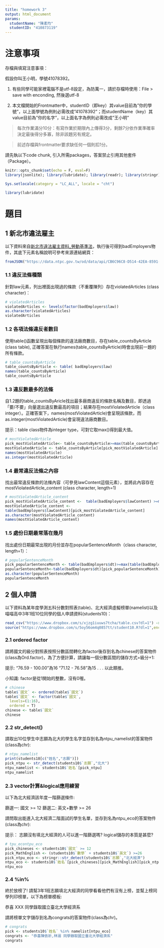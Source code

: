 ```yaml
---
title: "homework 3"
output: html_document
params:
  studentName: "陳柔均"
  studentID: "410873119"
---
```


# 注意事項

存檔與填寫注意事項：

假設你叫王小明，學號41078392。

  1. 有些同學可能家裡電腦不是utf-8設定，為防萬一，請於存檔時使用：File > save with enconding, 然後選utf-8

  2. 本文檔開始的Frontmatter中，studentID（即key）其value目前為"你的學號"，以上面學號為例則必需改成"41078392"；而studentName（key）其value目前為"你的名字"，以上面名字為例則必需改成"王小明"
  
> 每次作業滿分10分：有寫作業於期限內上傳得3分，剩餘7分依作業準確率決定最後得分多寡，除非該題另有規定。

> 前述存檔與frontmatter要求缺任何一個則扣1分。

請先執以下code chunk, 引入所需packages，答案禁止引用其他套件（Package）。
```r
knitr::opts_chunk$set(echo = F, eval=F)
library(jsonlite); library(lubridate); library(readr); library(stringr)
```
```r
Sys.setlocale(category = "LC_ALL", locale = "cht")
```
```r
library(lubridate)
```

# 題目

## 1 新北市違法雇主
以下資料來自[新北市違法雇主資料_勞動基準法](https://data.ntpc.gov.tw/od/detail?oid=A3408B16-7B28-4FA5-9834-D147AAE909BF)，執行後可得到badEmployers物件，其底下元素名稱說明可參考來源連結網頁：
```r
fromJSON("https://data.ntpc.gov.tw/od/data/api/CB6C96C8-D514-42EA-8591-0F4447E79C91?$format=json") -> badEmployers
```


### 1.1 違反法條種類
針對law元素，列出裡面出現過的條款（不重覆陳列）存在violatedArticles (class character)：
```r
# violatedArticles
violatedArticles <- levels(factor(badEmployers$law))
as.character(violatedArticles)
violatedArticles

```

### 1.2 各項法條違反者數目
使用table()函數呈現出每個條款的違法廠商數目，存在table_countsByArticle (class table), 正確答案在執行names(table_countsByArticle)時會出現前一題的所有條款。
```r
# table_countsByArticle
table_countsByArticle <- table( badEmployers$law)
names(table_countsByArticle)
table_countsByArticle
```

### 1.3 違反數最多的法條
自1.2題的table_countsByAricle找出最多廠商違反的條款名稱及數目，即透過「要/不要」向量選出違反數最高的項目；結果存在mostViolatedArticle（class integer）。正確答案下，names(mostViolatedArticle)會呈現該條款，而as.integer(mostViolatedArticle)會呈現違法廠商數目。

提示：table class物件為integer type，可對它取max()得到最大值。
```r
# mostViolatedArticle
pick_mostViolatedArticle<- table_countsByArticle>=max(table_countsByArticle)
mostViolatedArticle <- table_countsByArticle[pick_mostViolatedArticle]
names(mostViolatedArticle)
as.integer(mostViolatedArticle)
```


### 1.4 最常違反法條之內容
找出最常違反條款的法條內容（可參見lawContent這個元素），並將此內容存在mostViolatedArticle_content (class character, length=1)
```r
# mostViolatedArticle_content
pick_mostViolatedArticle_content <-  table(badEmployers$lawContent) >=max(table(badEmployers$lawContent))
mostViolatedArticle_content <-
table(badEmployers$lawContent)[pick_mostViolatedArticle_content]
as.character(mostViolatedArticle_content)
names(mostViolatedArticle_content)
```


### 1.5 處份日期最常落在幾月
找出處份日期最常出現的月份並存在popularSentenceMonth（class character, length=1）：
```r
# popularSentenceMonth
pick_popularSentenceMonth <- table(badEmployers$dt)>=max(table(badEmployers$dt))
popularSentenceMonth<-table(badEmployers$dt)[pick_popularSentenceMonth]
as.character(popularSentenceMonth)
popularSentenceMonth
```

## 2 個人申請
以下資料為某年度學測五科分數對照表(table)、北大經濟虛擬榜單(namelist)以及喵喵高中3年1班10位同學的個人申請資料(students10)：
```r
read_csv("https://www.dropbox.com/s/xjzg1iuuws7tcha/table.csv?dl=1") -> table
source("https://www.dropbox.com/s/5oy56om4q0857tt/student10.R?dl=1",encoding = "UTF-8")
```


### 2.1 ordered factor
請將國文的級分對照表按照分數區間轉化為factor後存到名為chinese的答案物件(class為Ord.factor)，為了方便計算，請讓每一個分數區間的儲存方式=級分+1:

提示:
"76.59 - 100.00"為16
"71.12 -  76.58"為15
.
.
.
以此類推。

小知識:
factor是從1開始的整數，沒有0喔。
```r
# chinese
table$`國文` <- ordered(table$`國文`)
table$`國文` <- factor(table$`國文`,
  levels=(1:16),
  ordered = T)
chinese <- table$`國文`
chinese
```


### 2.2 str_detect()
請取出10位學生中志願為北大的學生名字並存到名為ntpu_namelist的答案物件(class為chr):
```r
# ntpu_namelist
print(students10[c("姓名","志願")])
pick_ntpu <- str_detect(students10$`志願`,"北大")
ntpu_namelist <- students10$`姓名`[pick_ntpu]
ntpu_namelist
```

### 2.3 vector計算&logical應用練習
以下為北大經濟該年度一階篩選條件:

篩選一: 國文 >= 12
篩選二: 英文+數學 >= 26

請問取出能進入北大經濟二階面試的學生名單，並存到名為ntpu_eco的答案物件(class為chr):

提示：
志願沒有填北大經濟的人可以進一階篩選嗎?
logical儲存的本質是甚麼?
```r
# tpu_econtpu_eco
pick_chineses <- students10$`國文` >= 12
pick_MathEnglish <- (students10$`數學` + students10$`英文`) >=26
pick_ntpu_eco <- stringr::str_detect(students10$`志願`,"北大經濟")
ntpu_eco <- students10$`姓名`[pick_chineses][pick_MathEnglish][pick_ntpu_eco]
ntpu_eco
```


### 2.4 %in%
終於放榜了!
請幫3年1班志願填北大經濟的同學看看他們有沒有上榜，並幫上榜同學列印榜單，以下為榜單模板:

恭喜 XXX 同學錄取國立臺北大學經濟系

請將榜單文字儲存到名為congrats的答案物件(class為chr)。
```r
# congrats
pick <- students10$`姓名` %in% namelist[ntpu_eco]
congrats <- "恭喜陳依祈,林溺 同學錄取國立臺北大學經濟系"
congrats
```



